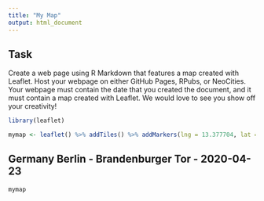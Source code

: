 ---
title: "My Map"
output: html_document
---

## Task
Create a web page using R Markdown that features a map created with Leaflet. 
Host your webpage on either GitHub Pages, RPubs, or NeoCities.
Your webpage must contain the date that you created the document, and it must contain a map created with Leaflet. We would love to see you show off your creativity!

```{r}
library(leaflet)

mymap <- leaflet() %>% addTiles() %>% addMarkers(lng = 13.377704, lat = 52.516275, popup = "Brandenburger Tor")
```
## Germany Berlin - Brandenburger Tor - 2020-04-23

```{r}
mymap
```
